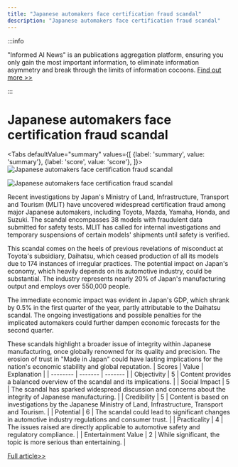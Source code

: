 ```yaml
---
title: "Japanese automakers face certification fraud scandal"
description: "Japanese automakers face certification fraud scandal"
---
```



:::info

"Informed AI News" is an publications aggregation platform, ensuring you only gain the most important information, to eliminate information asymmetry and break through the limits of information cocoons.  [Find out more >>](/)

:::

# Japanese automakers face certification fraud scandal


<Tabs
	defaultValue="summary"
	values={[
	{label: 'summary', value: 'summary'},
	{label: 'score', value: 'score'},
]}>
<TabItem value="summary">
<img
  src="https://image.informedainews.com/2024/06/Soc-rLt-1717638879-0.jpg"
  alt="Japanese automakers face certification fraud scandal"
/>

<img
  src="https://image.informedainews.com/2024/06/Soc-zie-1717638879-1.jpg"
  alt="Japanese automakers face certification fraud scandal"
/>



Recent investigations by Japan's Ministry of Land, Infrastructure, Transport and Tourism (MLIT) have uncovered widespread certification fraud among major Japanese automakers, including Toyota, Mazda, Yamaha, Honda, and Suzuki. The scandal encompasses 38 models with fraudulent data submitted for safety tests. MLIT has called for internal investigations and temporary suspensions of certain models' shipments until safety is verified.

This scandal comes on the heels of previous revelations of misconduct at Toyota's subsidiary, Daihatsu, which ceased production of all its models due to 174 instances of irregular practices. The potential impact on Japan's economy, which heavily depends on its automotive industry, could be substantial. The industry represents nearly 20% of Japan's manufacturing output and employs over 550,000 people.

The immediate economic impact was evident in Japan's GDP, which shrank by 0.5% in the first quarter of the year, partly attributable to the Daihatsu scandal. The ongoing investigations and possible penalties for the implicated automakers could further dampen economic forecasts for the second quarter.

These scandals highlight a broader issue of integrity within Japanese manufacturing, once globally renowned for its quality and precision. The erosion of trust in "Made in Japan" could have lasting implications for the nation's economic stability and global reputation.
</TabItem>
<TabItem value="score">
	| Scores     | Value   | Explanation |
	| -------- | ------- | ------- |
	| Objectivity  | 5    | Content provides a balanced overview of the scandal and its implications.    |
	| Social Impact | 5     | The scandal has sparked widespread discussion and concerns about the integrity of Japanese manufacturing.    |
	| Credibility    | 5    | Content is based on investigations by the Japanese Ministry of Land, Infrastructure, Transport and Tourism.    |
	| Potential    | 6    | The scandal could lead to significant changes in automotive industry regulations and consumer trust.    |
	| Practicality    | 4    | The issues raised are directly applicable to automotive safety and regulatory compliance.    |
	| Entertainment Value    | 2    | While significant, the topic is more serious than entertaining.    |
</TabItem>
</Tabs>

[Full article>>](https://www.yicai.com/news/102138457.html)
